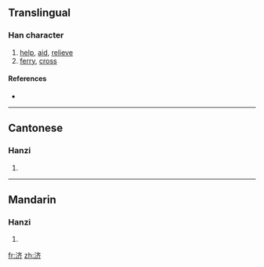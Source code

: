 {{also|濟|済}}
==Translingual==

===Han character===
{{Han char|rn=85|rad=水|as=06|sn=9|four=|canj=水卜大中 (EYKL)}}

# [[help]], [[aid]], [[relieve]]
# [[ferry]], [[cross]]

====References====
* {{Han ref|kx=0623.171|hdz=31615.040|uh=6D4E|ud=27982}}

----

==Cantonese==

===Hanzi===
{{yue-hanzi|jyut=|y=jai2, jai3|tra=濟}}

# {{defn|Cantonese}}

----

==Mandarin==

===Hanzi===
{{cmn-hanzi|tra=濟|pin=[[jì]] ([[ji4]])|wg=chi<sup>4</sup>}}

# {{defn|Mandarin}}

[[fr:济]]
[[zh:济]]